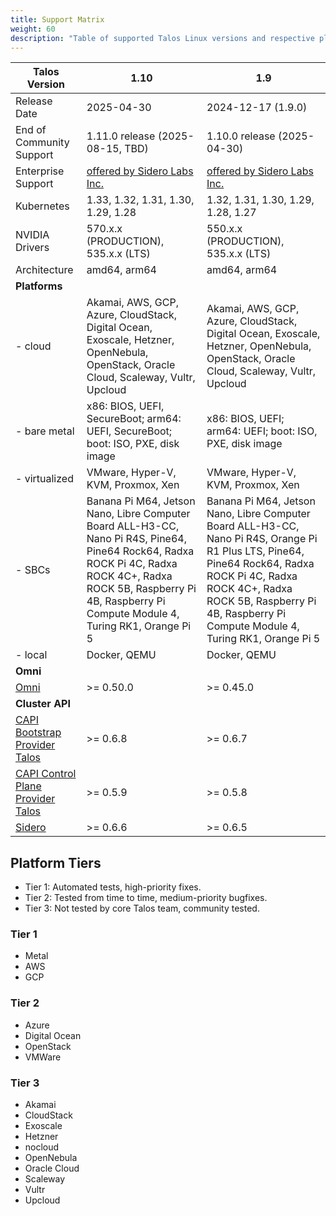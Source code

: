 ```yaml
---
title: Support Matrix
weight: 60
description: "Table of supported Talos Linux versions and respective platforms."
---
```


| Talos Version                                                                                               | 1.10                                                                                                                                                                                                        | 1.9                                                                                                                                                                                                                                |
| ----------------------------------------------------------------------------------------------------------- | ----------------------------------------------------------------------------------------------------------------------------------------------------------------------------------------------------------- | ---------------------------------------------------------------------------------------------------------------------------------------------------------------------------------------------------------------------------------- |
| Release Date                                                                                                | 2025-04-30                                                                                                                                                                                                  | 2024-12-17 (1.9.0)                                                                                                                                                                                                                 |
| End of Community Support                                                                                    | 1.11.0 release (2025-08-15, TBD)                                                                                                                                                                            | 1.10.0 release (2025-04-30)                                                                                                                                                                                                        |
| Enterprise Support                                                                                          | [offered by Sidero Labs Inc.](https://www.siderolabs.com/support/)                                                                                                                                          | [offered by Sidero Labs Inc.](https://www.siderolabs.com/support/)                                                                                                                                                                 |
| Kubernetes                                                                                                  | 1.33, 1.32, 1.31, 1.30, 1.29, 1.28                                                                                                                                                                          | 1.32, 1.31, 1.30, 1.29, 1.28, 1.27                                                                                                                                                                                                 |
| NVIDIA Drivers                                                                                              | 570.x.x (PRODUCTION), 535.x.x (LTS)                                                                                                                                                                         | 550.x.x (PRODUCTION), 535.x.x (LTS)                                                                                                                                                                                                |
| Architecture                                                                                                | amd64, arm64                                                                                                                                                                                                | amd64, arm64                                                                                                                                                                                                                       |
| **Platforms**                                                                                               |                                                                                                                                                                                                             |                                                                                                                                                                                                                                    |
| - cloud                                                                                                     | Akamai, AWS, GCP, Azure, CloudStack, Digital Ocean, Exoscale, Hetzner, OpenNebula, OpenStack, Oracle Cloud, Scaleway, Vultr, Upcloud                                                                        | Akamai, AWS, GCP, Azure, CloudStack, Digital Ocean, Exoscale, Hetzner, OpenNebula, OpenStack, Oracle Cloud, Scaleway, Vultr, Upcloud                                                                                               |
| - bare metal                                                                                                | x86: BIOS, UEFI, SecureBoot; arm64: UEFI, SecureBoot; boot: ISO, PXE, disk image                                                                                                                            | x86: BIOS, UEFI; arm64: UEFI; boot: ISO, PXE, disk image                                                                                                                                                                           |
| - virtualized                                                                                               | VMware, Hyper-V, KVM, Proxmox, Xen                                                                                                                                                                          | VMware, Hyper-V, KVM, Proxmox, Xen                                                                                                                                                                                                 |
| - SBCs                                                                                                      | Banana Pi M64, Jetson Nano, Libre Computer Board ALL-H3-CC, Nano Pi R4S, Pine64, Pine64 Rock64, Radxa ROCK Pi 4C, Radxa ROCK 4C+, Radxa ROCK 5B, Raspberry Pi 4B, Raspberry Pi Compute Module 4, Turing RK1, Orange Pi 5 | Banana Pi M64, Jetson Nano, Libre Computer Board ALL-H3-CC, Nano Pi R4S, Orange Pi R1 Plus LTS, Pine64, Pine64 Rock64, Radxa ROCK Pi 4C, Radxa ROCK 4C+, Radxa ROCK 5B, Raspberry Pi 4B, Raspberry Pi Compute Module 4, Turing RK1, Orange Pi 5 |
| - local                                                                                                     | Docker, QEMU                                                                                                                                                                                                | Docker, QEMU                                                                                                                                                                                                                       |
| **Omni**                                                                                                    |                                                                                                                                                                                                             |                                                                                                                                                                                                                                    |
| [Omni](https://github.com/siderolabs/omni)                                                                  | >= 0.50.0                                                                                                                                                                                                   | >= 0.45.0                                                                                                                                                                                                                          |
| **Cluster API**                                                                                             |                                                                                                                                                                                                             |                                                                                                                                                                                                                                    |
| [CAPI Bootstrap Provider Talos](https://github.com/siderolabs/cluster-api-bootstrap-provider-talos)         | >= 0.6.8                                                                                                                                                                                                    | >= 0.6.7                                                                                                                                                                                                                           |
| [CAPI Control Plane Provider Talos](https://github.com/siderolabs/cluster-api-control-plane-provider-talos) | >= 0.5.9                                                                                                                                                                                                    | >= 0.5.8                                                                                                                                                                                                                           |
| [Sidero](https://www.sidero.dev/)                                                                           | >= 0.6.6                                                                                                                                                                                                    | >= 0.6.5                                                                                                                                                                                                                           |

## Platform Tiers

* Tier 1: Automated tests, high-priority fixes.
* Tier 2: Tested from time to time, medium-priority bugfixes.
* Tier 3: Not tested by core Talos team, community tested.

### Tier 1

* Metal
* AWS
* GCP

### Tier 2

* Azure
* Digital Ocean
* OpenStack
* VMWare

### Tier 3

* Akamai
* CloudStack
* Exoscale
* Hetzner
* nocloud
* OpenNebula
* Oracle Cloud
* Scaleway
* Vultr
* Upcloud
